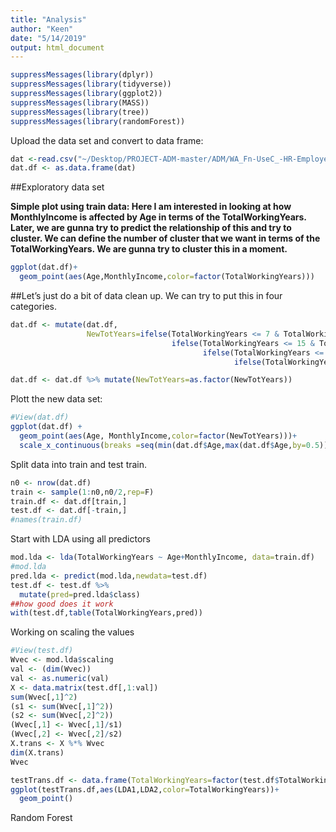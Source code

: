 ```yaml
---
title: "Analysis"
author: "Keen"
date: "5/14/2019"
output: html_document
---
```


```r
suppressMessages(library(dplyr))
suppressMessages(library(tidyverse))
suppressMessages(library(ggplot2))
suppressMessages(library(MASS))
suppressMessages(library(tree))
suppressMessages(library(randomForest))
```

Upload the data set and convert to data frame:
```r
dat <-read.csv("~/Desktop/PROJECT-ADM-master/ADM/WA_Fn-UseC_-HR-Employee-Attrition.csv")
dat.df <- as.data.frame(dat)
```


##Exploratory data set

**Simple plot using train data: Here I am interested in looking at how MonthlyIncome is affected by Age in terms of the TotalWorkingYears. Later, we are gunna try to predict the relationship of this and try to cluster. We can define the number of cluster that we want in terms of the TotalWorkingYears. We are gunna try to cluster this in a moment.**

```r
ggplot(dat.df)+
  geom_point(aes(Age,MonthlyIncome,color=factor(TotalWorkingYears)))
```

##Let's just do a bit of data clean up. We can try to put this in four categories. 
```r
dat.df <- mutate(dat.df,
                 NewTotYears=ifelse(TotalWorkingYears <= 7 & TotalWorkingYears >=0, "Beginning",
                                    ifelse(TotalWorkingYears <= 15 & TotalWorkingYears >7, "Novice",
                                           ifelse(TotalWorkingYears <= 25 & TotalWorkingYears >15,"Intermediate",
                                                  ifelse(TotalWorkingYears <= 40 & TotalWorkingYears >25,"Expert","None")))))

dat.df <- dat.df %>% mutate(NewTotYears=as.factor(NewTotYears))
```

Plott the new data set:
```r
#View(dat.df)
ggplot(dat.df) +
  geom_point(aes(Age, MonthlyIncome,color=factor(NewTotYears)))+
  scale_x_continuous(breaks =seq(min(dat.df$Age,max(dat.df$Age,by=0.5))))
```

Split data into train and test train.
```r
n0 <- nrow(dat.df)
train <- sample(1:n0,n0/2,rep=F)
train.df <- dat.df[train,]
test.df <- dat.df[-train,]
#names(train.df)
```

Start with LDA using all predictors
```r
mod.lda <- lda(TotalWorkingYears ~ Age+MonthlyIncome, data=train.df)
#mod.lda
pred.lda <- predict(mod.lda,newdata=test.df)
test.df <- test.df %>%
  mutate(pred=pred.lda$class)
##how good does it work
with(test.df,table(TotalWorkingYears,pred))
```
Working on scaling the values
```r
#View(test.df)
Wvec <- mod.lda$scaling
val <- (dim(Wvec))
val <- as.numeric(val)
X <- data.matrix(test.df[,1:val])
sum(Wvec[,1]^2)
(s1 <- sum(Wvec[,1]^2))
(s2 <- sum(Wvec[,2]^2))
(Wvec[,1] <- Wvec[,1]/s1)
(Wvec[,2] <- Wvec[,2]/s2)
X.trans <- X %*% Wvec
dim(X.trans)
Wvec
```

```r
testTrans.df <- data.frame(TotalWorkingYears=factor(test.df$TotalWorkingYears),LDA1=X.trans[,1],LDA2=X.trans[,2])
ggplot(testTrans.df,aes(LDA1,LDA2,color=TotalWorkingYears))+
  geom_point()
```
Random Forest
```r



```